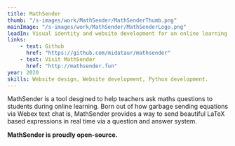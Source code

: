```yaml
---
title: MathSender
thumb: "/s-images/work/MathSender/MathSenderThumb.png"
mainImage: "/s-images/work/MathSender/MathSenderLogo.png"
leadIn: Visual identity and website development for an online learning system.
links:
    - text: Github
      href: "https://github.com/midataur/mathsender"
    - text: Visit MathSender
      href: "http://mathsender.fun"
year: 2020
skills: Website design, Website development, Python development.
---
```



MathSender is a tool desgined to help teachers ask maths questions to students during online learning. Born out of how garbage sending equations via Webex text chat is, MathSender provides a way to send beautiful LaTeX based expressions in real time via a question and answer system.

<!--<Box width="100%" sx={{backgroundColor:"#222", p:4}}>
  <Box width="100%" sx={{backgroundColor:"#666", borderRadius:8, fontSize:4, textAlign:"center", color:"white", fontWeight:"700", py:2, transition:"all 0.08s linear", ":hover":{
  backgroundColor:"#555", cursor:"pointer"}}}>Hello</Box>
</Box>-->


**MathSender is proudly open-source.**